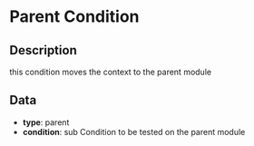 # Parent Condition

## Description

 this condition moves the context to the parent module  


## Data

- **type**: parent
- **condition**: sub Condition to be tested on the parent module

